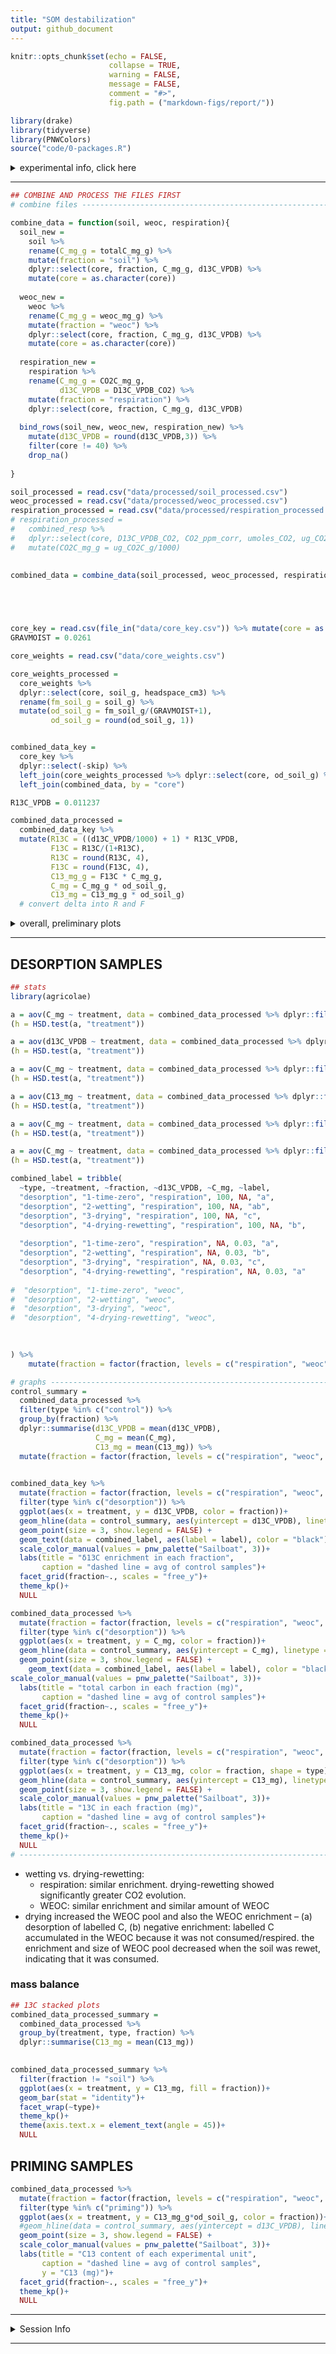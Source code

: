 ```yaml
---
title: "SOM destabilization"
output: github_document
---
```


```r
knitr::opts_chunk$set(echo = FALSE,
                      collapse = TRUE,
                      warning = FALSE,
                      message = FALSE,
                      comment = "#>",
                      fig.path = ("markdown-figs/report/"))

library(drake)
library(tidyverse)
library(PNWColors)
source("code/0-packages.R")
```


<details>
  <summary>experimental info, click here</summary>
two treatments:

1. desorption: 13C oxalic acid adsorbed to goethite, 5 g goethite+OA added to soil
2. priming: 13C oxalic acid added to soil as solution, 5 g goethite (without substrate) added to soil
3. control: 5 g goethite added to soil, but no OA, only water

Jars were sealed for 48 hours, after which headspace samples were collected and analyzed for CO2 concentration and 13C/12C composition of CO2. 

---

How much substrate was added?

```r
substrate = "OXALIC ACID"
A_labelled = 0.99
A_unlabelled = 0.0121 

mole_substrate = (12*2) + (1*2) + (16*4) # molar weight of substrate
mole_carbon = 12* 2 # molar weight of carbon in substrate
carbon_atoms = 2
c_fraction = mole_carbon/mole_substrate
```


279.384 mg unlabelled oxalic acid (enrichment = 0.0121) was mixed with 58.700 mg labelled oxalic acid (enrichment = 0.99) in 600 mL deionized water.

```r
M_labelled = 58.700 # mg
M_unlabelled = 279.384 # mg

# A_mixture * (M_labelled + M_unlabelled) = (A_unlabelled * M_unlabelled) + (A_labelled + M_labelled)
A_mixture = ((A_unlabelled * M_unlabelled) + (A_labelled + M_labelled)) / (M_labelled + M_unlabelled)
print(A_mixture)
```


|   |  value |
|---|---|
| total enrichment | `r round(A_mixture, 4)` |
| total volume (mL) | 600 |
| total oxalic acid (mg) | `r M_labelled + M_unlabelled` |
| total C (mg) | `r (M_labelled + M_unlabelled) * c_fraction` |


**desorption**

20 mL of this solution was added to 5 g goethite.

**priming** 

16 mL of this solution was added to the soil + 5 g goethite. 

|   |  value per 16 mL |
|---|---|
| total enrichment | `r round(A_mixture, 4)` |
| total volume (mL) | 16  |
| total oxalic acid (mg) | `r (M_labelled + M_unlabelled) * 16/600` |
| total C (mg) | `r ((M_labelled + M_unlabelled) * c_fraction) * 16/600` |
| 13C (mg) | `r (M_labelled*c_fraction) * 16/600`

</details>

---

```r

## COMBINE AND PROCESS THE FILES FIRST
# combine files -----------------------------------------------------------

combine_data = function(soil, weoc, respiration){
  soil_new = 
    soil %>% 
    rename(C_mg_g = totalC_mg_g) %>% 
    mutate(fraction = "soil") %>% 
    dplyr::select(core, fraction, C_mg_g, d13C_VPDB) %>% 
    mutate(core = as.character(core))
  
  weoc_new = 
    weoc %>% 
    rename(C_mg_g = weoc_mg_g) %>% 
    mutate(fraction = "weoc") %>% 
    dplyr::select(core, fraction, C_mg_g, d13C_VPDB) %>% 
    mutate(core = as.character(core))
  
  respiration_new = 
    respiration %>% 
    rename(C_mg_g = CO2C_mg_g,
           d13C_VPDB = D13C_VPDB_CO2) %>% 
    mutate(fraction = "respiration") %>% 
    dplyr::select(core, fraction, C_mg_g, d13C_VPDB)
  
  bind_rows(soil_new, weoc_new, respiration_new) %>% 
    mutate(d13C_VPDB = round(d13C_VPDB,3)) %>% 
    filter(core != 40) %>% 
    drop_na()
  
}

soil_processed = read.csv("data/processed/soil_processed.csv")
weoc_processed = read.csv("data/processed/weoc_processed.csv")
respiration_processed = read.csv("data/processed/respiration_processed.csv")
# respiration_processed = 
#   combined_resp %>% 
#   dplyr::select(core, D13C_VPDB_CO2, CO2_ppm_corr, umoles_CO2, ug_CO2C_g) %>% 
#   mutate(CO2C_mg_g = ug_CO2C_g/1000)
  
  
combined_data = combine_data(soil_processed, weoc_processed, respiration_processed)





core_key = read.csv(file_in("data/core_key.csv")) %>% mutate(core = as.character(core)) %>% filter(skip != "skip")
GRAVMOIST = 0.0261

core_weights = read.csv("data/core_weights.csv")

core_weights_processed = 
  core_weights %>% 
  dplyr::select(core, soil_g, headspace_cm3) %>% 
  rename(fm_soil_g = soil_g) %>% 
  mutate(od_soil_g = fm_soil_g/(GRAVMOIST+1),
         od_soil_g = round(od_soil_g, 1))


combined_data_key = 
  core_key %>% 
  dplyr::select(-skip) %>% 
  left_join(core_weights_processed %>% dplyr::select(core, od_soil_g) %>% mutate(core = as.character(core)), by = "core") %>% 
  left_join(combined_data, by = "core") 

R13C_VPDB = 0.011237

combined_data_processed = 
  combined_data_key %>% 
  mutate(R13C = ((d13C_VPDB/1000) + 1) * R13C_VPDB,
         F13C = R13C/(1+R13C),
         R13C = round(R13C, 4),
         F13C = round(F13C, 4),
         C13_mg_g = F13C * C_mg_g,
         C_mg = C_mg_g * od_soil_g,
         C13_mg = C13_mg_g * od_soil_g)
  # convert delta into R and F
```

<details>
  <summary>overall, preliminary plots</summary>

### Respiration
```r
combined_data_processed %>% 
  filter(fraction == "respiration") %>% 
  ggplot(aes(x = treatment, y = d13C_VPDB, color = type))+
    geom_boxplot()+
    geom_point(size=3, position = position_dodge(width = 0.75))+
    scale_color_manual(values = pnw_palette("Sailboat", 3))+
    labs(title = "δ13C-CO2",
         y = "δ13C, ‰")+
    theme_kp()+
    NULL

combined_data_processed %>% 
  filter(fraction == "respiration") %>% 
    ggplot(aes(x = treatment, y = C_mg, color = type))+
    geom_boxplot()+
    geom_point(size=3, position = position_dodge(width = 0.75))+
    scale_color_manual(values = pnw_palette("Sailboat", 3))+
    labs(title = "CO2-C evolved",
         y = "CO2-C, mg", 
         caption = "blank-corrected with ambient")+
    theme_kp()+
    NULL

combined_data_processed %>% 
  filter(fraction == "respiration") %>% 
    ggplot(aes(x = treatment, y = C13_mg, color = type))+
    geom_boxplot()+
    geom_point(size=3, position = position_dodge(width = 0.75))+
    scale_color_manual(values = pnw_palette("Sailboat", 3))+
    scale_y_continuous(sec.axis = sec_axis(~. * 1000/13, name = "μmol 13C"))+
    labs(title = "mg of 13C-CO2 evolved")+
    theme_kp()+
    NULL
```
  
### Soil and WEOC  
```r
combined_data_processed %>% 
  filter(fraction != "respiration") %>% 
  ggplot(aes(x = treatment, y = d13C_VPDB, color = type))+
    geom_boxplot()+
    geom_point(size=3, position = position_dodge(width = 0.75))+
    scale_color_manual(values = pnw_palette("Sailboat", 3))+
    labs(title = "δ13C",
         y = "δ13C, ‰")+
    facet_grid(fraction ~., scales = "free_y")+
    theme_kp()+
    NULL

combined_data_processed %>% 
  filter(fraction != "respiration") %>% 
  ggplot(aes(x = treatment, y = C_mg, color = type))+
  geom_boxplot()+
  geom_point(size=3, position = position_dodge(width = 0.75))+
  scale_color_manual(values = pnw_palette("Sailboat", 3))+
  facet_grid(fraction ~., scales = "free_y")+
  labs(title = "C content")+
  theme_kp()+
  NULL

combined_data_processed %>% 
  filter(fraction != "respiration") %>% 
    ggplot(aes(x = treatment, y = C13_mg, color = type))+
    geom_boxplot()+
    geom_point(size=3, position = position_dodge(width = 0.75))+
    scale_color_manual(values = pnw_palette("Sailboat", 3))+
    labs(title = "mg of 13C")+
    facet_grid(fraction ~., scales = "free_y")+

    theme_kp()+
    NULL
```
  
</details>


--- 


## DESORPTION SAMPLES 

```r
## stats
library(agricolae)

a = aov(C_mg ~ treatment, data = combined_data_processed %>% dplyr::filter(type == "control" & fraction == "respiration"))
(h = HSD.test(a, "treatment"))

a = aov(d13C_VPDB ~ treatment, data = combined_data_processed %>% dplyr::filter(type == "desorption" & fraction == "respiration"))
(h = HSD.test(a, "treatment"))

a = aov(C_mg ~ treatment, data = combined_data_processed %>% dplyr::filter(type == "desorption" & fraction == "respiration"))
(h = HSD.test(a, "treatment"))

a = aov(C13_mg ~ treatment, data = combined_data_processed %>% dplyr::filter(type == "desorption" & fraction == "respiration"))
(h = HSD.test(a, "treatment"))

a = aov(C_mg ~ treatment, data = combined_data_processed %>% dplyr::filter(type == "desorption" & fraction == "weoc"))
(h = HSD.test(a, "treatment"))

a = aov(C_mg ~ treatment, data = combined_data_processed %>% dplyr::filter(type == "desorption" & fraction == "soil"))
(h = HSD.test(a, "treatment"))
```

```r
combined_label = tribble(
  ~type, ~treatment, ~fraction, ~d13C_VPDB, ~C_mg, ~label,
  "desorption", "1-time-zero", "respiration", 100, NA, "a",
  "desorption", "2-wetting", "respiration", 100, NA, "ab",
  "desorption", "3-drying", "respiration", 100, NA, "c",
  "desorption", "4-drying-rewetting", "respiration", 100, NA, "b",
  
  "desorption", "1-time-zero", "respiration", NA, 0.03, "a",
  "desorption", "2-wetting", "respiration", NA, 0.03, "b",
  "desorption", "3-drying", "respiration", NA, 0.03, "c",
  "desorption", "4-drying-rewetting", "respiration", NA, 0.03, "a"
  
#  "desorption", "1-time-zero", "weoc", 
#  "desorption", "2-wetting", "weoc", 
#  "desorption", "3-drying", "weoc", 
#  "desorption", "4-drying-rewetting", "weoc", 

  
  
) %>% 
    mutate(fraction = factor(fraction, levels = c("respiration", "weoc", "soil")))

```


```r
# graphs ------------------------------------------------------------------
control_summary = 
  combined_data_processed %>% 
  filter(type %in% c("control")) %>% 
  group_by(fraction) %>% 
  dplyr::summarise(d13C_VPDB = mean(d13C_VPDB),
                   C_mg = mean(C_mg),
                   C13_mg = mean(C13_mg)) %>% 
  mutate(fraction = factor(fraction, levels = c("respiration", "weoc", "soil")))
  

combined_data_key %>% 
  mutate(fraction = factor(fraction, levels = c("respiration", "weoc", "soil"))) %>% 
  filter(type %in% c("desorption")) %>% 
  ggplot(aes(x = treatment, y = d13C_VPDB, color = fraction))+
  geom_hline(data = control_summary, aes(yintercept = d13C_VPDB), linetype = "dashed", color = "grey30")+
  geom_point(size = 3, show.legend = FALSE) +
  geom_text(data = combined_label, aes(label = label), color = "black")+
  scale_color_manual(values = pnw_palette("Sailboat", 3))+
  labs(title = "δ13C enrichment in each fraction",
       caption = "dashed line = avg of control samples")+
  facet_grid(fraction~., scales = "free_y")+
  theme_kp()+
  NULL

combined_data_processed %>% 
  mutate(fraction = factor(fraction, levels = c("respiration", "weoc", "soil"))) %>% 
  filter(type %in% c("desorption")) %>% 
  ggplot(aes(x = treatment, y = C_mg, color = fraction))+
  geom_hline(data = control_summary, aes(yintercept = C_mg), linetype = "dashed", color = "grey30")+
  geom_point(size = 3, show.legend = FALSE) +
    geom_text(data = combined_label, aes(label = label), color = "black")+
scale_color_manual(values = pnw_palette("Sailboat", 3))+
  labs(title = "total carbon in each fraction (mg)",
       caption = "dashed line = avg of control samples")+
  facet_grid(fraction~., scales = "free_y")+
  theme_kp()+
  NULL

combined_data_processed %>% 
  mutate(fraction = factor(fraction, levels = c("respiration", "weoc", "soil"))) %>% 
  filter(type %in% c("desorption")) %>% 
  ggplot(aes(x = treatment, y = C13_mg, color = fraction, shape = type))+
  geom_hline(data = control_summary, aes(yintercept = C13_mg), linetype = "dashed", color = "grey30")+
  geom_point(size = 3, show.legend = FALSE) +
  scale_color_manual(values = pnw_palette("Sailboat", 3))+
  labs(title = "13C in each fraction (mg)",
       caption = "dashed line = avg of control samples")+
  facet_grid(fraction~., scales = "free_y")+
  theme_kp()+
  NULL
# -------------------------------------------------------------------------

```

- wetting vs. drying-rewetting: 
  - respiration: similar enrichment. drying-rewetting showed significantly greater CO2 evolution. 
  - WEOC: similar enrichment and similar amount of WEOC
- drying increased the WEOC pool and also the WEOC enrichment -- (a) desorption of labelled C, (b) negative enrichment: labelled C accumulated in the WEOC because it was not consumed/respired. the enrichment and size of WEOC pool decreased when the soil was rewet, indicating that it was consumed. 



### mass balance
```r
## 13C stacked plots
combined_data_processed_summary = 
  combined_data_processed %>% 
  group_by(treatment, type, fraction) %>%
  dplyr::summarise(C13_mg = mean(C13_mg))
  

combined_data_processed_summary %>% 
  filter(fraction != "soil") %>% 
  ggplot(aes(x = treatment, y = C13_mg, fill = fraction))+
  geom_bar(stat = "identity")+
  facet_wrap(~type)+
  theme_kp()+
  theme(axis.text.x = element_text(angle = 45))+
  NULL
```


## PRIMING SAMPLES

```r
combined_data_processed %>% 
  mutate(fraction = factor(fraction, levels = c("respiration", "weoc", "soil"))) %>% 
  filter(type %in% c("priming")) %>% 
  ggplot(aes(x = treatment, y = C13_mg_g*od_soil_g, color = fraction))+
  #geom_hline(data = control_summary, aes(yintercept = d13C_VPDB), linetype = "dashed", color = "grey30")+
  geom_point(size = 3, show.legend = FALSE) +
  scale_color_manual(values = pnw_palette("Sailboat", 3))+
  labs(title = "C13 content of each experimental unit",
       caption = "dashed line = avg of control samples",
       y = "C13 (mg)")+
  facet_grid(fraction~., scales = "free_y")+
  theme_kp()+
  NULL

```


---

<details>
  <summary>Session Info</summary>

**Kaizad F. Patel**


Date Run: `r Sys.Date()`

```r
sessionInfo()
```

</details>


--- 